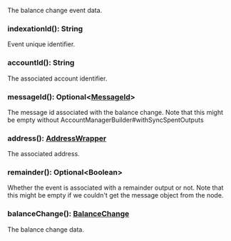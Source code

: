 The balance change event data.

### indexationId(): String

Event unique identifier.

### accountId(): String

The associated account identifier.

### messageId(): Optional&lt;[MessageId](#messageid)&gt;

The message id associated with the balance change.
 Note that this might be empty without
 AccountManagerBuilder#withSyncSpentOutputs

### address(): [AddressWrapper](#addresswrapper)

The associated address.

### remainder(): Optional&lt;Boolean&gt;

Whether the event is associated with a remainder output or not.
 Note that this might be empty if we couldn't get the message object from the node.

### balanceChange(): [BalanceChange](#balancechange)

The balance change data.
